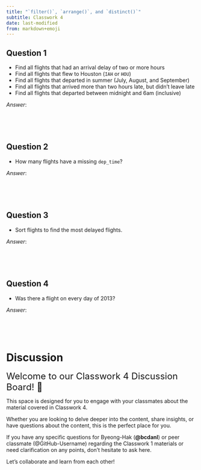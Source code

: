 ```yaml
---
title: "`filter()`, `arrange()`, and `distinct()`"
subtitle: Classwork 4
date: last-modified
from: markdown+emoji
---
```



## Question 1
- Find all flights that had an arrival delay of two or more hours
- Find all flights that flew to Houston (`IAH` or `HOU`)
- Find all flights that departed in summer (July, August, and September)
- Find all flights that arrived more than two hours late, but didn’t leave late
- Find all flights that departed between midnight and 6am (inclusive)
  
*Answer*:
```r

```

<br><br>

## Question 2
- How many flights have a missing `dep_time`?

*Answer*:
```r

```

<br><br>


## Question 3
- Sort flights to find the most delayed flights. 

*Answer*:
```r

```

<br><br>

## Question 4
- Was there a flight on every day of 2013?

*Answer*:
```r

```

<br><br>

# Discussion 


<font size = "5">Welcome to our Classwork 4 Discussion Board! 👋 </font>


This space is designed for you to engage with your classmates about the material covered in Classwork 4.

Whether you are looking to delve deeper into the content, share insights, or have questions about the content, this is the perfect place for you.

If you have any specific questions for Byeong-Hak (**@bcdanl**) or peer classmate (@GitHub-Username) regarding the Classwork 1 materials or need clarification on any points, don't hesitate to ask here. 

Let's collaborate and learn from each other!

